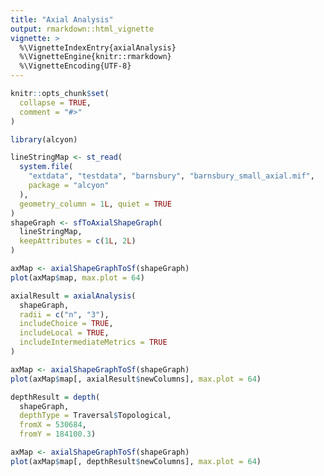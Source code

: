 ```yaml
---
title: "Axial Analysis"
output: rmarkdown::html_vignette
vignette: >
  %\VignetteIndexEntry{axialAnalysis}
  %\VignetteEngine{knitr::rmarkdown}
  %\VignetteEncoding{UTF-8}
---
```

  
```r
knitr::opts_chunk$set(
  collapse = TRUE,
  comment = "#>"
)
```
  
```r
library(alcyon)
```

```r
lineStringMap <- st_read(
  system.file(
    "extdata", "testdata", "barnsbury", "barnsbury_small_axial.mif",
    package = "alcyon"
  ),
  geometry_column = 1L, quiet = TRUE
)
shapeGraph <- sfToAxialShapeGraph(
  lineStringMap,
  keepAttributes = c(1L, 2L)
)
```

```r
axMap <- axialShapeGraphToSf(shapeGraph)
plot(axMap$map, max.plot = 64)
```

```r
axialResult = axialAnalysis(
  shapeGraph,
  radii = c("n", "3"),
  includeChoice = TRUE,
  includeLocal = TRUE,
  includeIntermediateMetrics = TRUE
)
```

```r
axMap <- axialShapeGraphToSf(shapeGraph)
plot(axMap$map[, axialResult$newColumns], max.plot = 64)
```
```r
depthResult = depth(
  shapeGraph,
  depthType = Traversal$Topological,
  fromX = 530684,
  fromY = 184100.3)
```

```r
axMap <- axialShapeGraphToSf(shapeGraph)
plot(axMap$map[, depthResult$newColumns], max.plot = 64)
```
